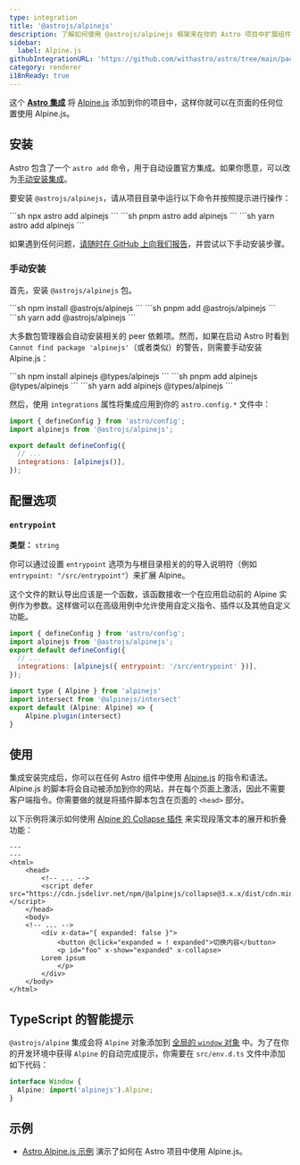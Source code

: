 ```yaml
---
type: integration
title: '@astrojs/alpinejs'
description: 了解如何使用 @astrojs/alpinejs 框架来在你的 Astro 项目中扩展组件支持。
sidebar:
  label: Alpine.js
githubIntegrationURL: 'https://github.com/withastro/astro/tree/main/packages/integrations/alpinejs/'
category: renderer
i18nReady: true
---
```



这个 **[Astro 集成][astro-integration]** 将 [Alpine.js](https://alpinejs.dev/) 添加到你的项目中，这样你就可以在页面的任何位置使用 Alpine.js。

## 安装

Astro 包含了一个 `astro add` 命令，用于自动设置官方集成。如果你愿意，可以改为[手动安装集成](#手动安装)。

要安装 `@astrojs/alpinejs`，请从项目目录中运行以下命令并按照提示进行操作：

<PackageManagerTabs>
  <Fragment slot="npm">
    ```sh
    npx astro add alpinejs
    ```
  </Fragment>
  <Fragment slot="pnpm">
    ```sh
    pnpm astro add alpinejs
    ```
  </Fragment>
  <Fragment slot="yarn">
    ```sh
    yarn astro add alpinejs
    ```
  </Fragment>
</PackageManagerTabs>

如果遇到任何问题，[请随时在 GitHub 上向我们报告](https://github.com/withastro/astro/issues)，并尝试以下手动安装步骤。

### 手动安装

首先，安装 `@astrojs/alpinejs` 包。

<PackageManagerTabs>
  <Fragment slot="npm">
    ```sh
    npm install @astrojs/alpinejs
    ```
  </Fragment>
  <Fragment slot="pnpm">
    ```sh
    pnpm add @astrojs/alpinejs
    ```
  </Fragment>
  <Fragment slot="yarn">
    ```sh
    yarn add @astrojs/alpinejs
    ```
  </Fragment>
</PackageManagerTabs>

大多数包管理器会自动安装相关的 peer 依赖项。然而，如果在启动 Astro 时看到 `Cannot find package 'alpinejs'`（或者类似）的警告，则需要手动安装 Alpine.js：

<PackageManagerTabs>
  <Fragment slot="npm">
  ```sh
  npm install alpinejs @types/alpinejs
  ```
  </Fragment>
  <Fragment slot="pnpm">
  ```sh
  pnpm add alpinejs @types/alpinejs
  ```
  </Fragment>
  <Fragment slot="yarn">
  ```sh
  yarn add alpinejs @types/alpinejs
  ```
  </Fragment>
</PackageManagerTabs>

然后，使用 `integrations` 属性将集成应用到你的 `astro.config.*` 文件中：

```js ins="alpinejs()" title="astro.config.mjs" ins={2}
import { defineConfig } from 'astro/config';
import alpinejs from '@astrojs/alpinejs';

export default defineConfig({
  // ...
  integrations: [alpinejs()],
});
```

## 配置选项

### `entrypoint`

<p>

**类型：** `string`<br />
<Since v="0.4.0" pkg="@astrojs/alpinejs" />
</p>


你可以通过设置 `entrypoint` 选项为与根目录相关的的导入说明符（例如 `entrypoint: "/src/entrypoint"`）来扩展 Alpine。

这个文件的默认导出应该是一个函数，该函数接收一个在应用启动前的 Alpine 实例作为参数。这样做可以在高级用例中允许使用自定义指令、插件以及其他自定义功能。

```js title="astro.config.mjs"
import { defineConfig } from 'astro/config';
import alpinejs from '@astrojs/alpinejs';
export default defineConfig({
  // ...
  integrations: [alpinejs({ entrypoint: '/src/entrypoint' })],
});
```



```js title="src/entrypoint.ts"
import type { Alpine } from 'alpinejs'
import intersect from '@alpinejs/intersect'
export default (Alpine: Alpine) => {
    Alpine.plugin(intersect)
}
```

## 使用

集成安装完成后，你可以在任何 Astro 组件中使用 [Alpine.js](https://alpinejs.dev/) 的指令和语法。Alpine.js 的脚本将会自动被添加到你的网站，并在每个页面上激活，因此不需要客户端指令。你需要做的就是将插件脚本包含在页面的 `<head>` 部分。

以下示例将演示如何使用 [Alpine 的 Collapse 插件](https://alpinejs.dev/plugins/collapse) 来实现段落文本的展开和折叠功能：

```astro title="src/pages/index.astro" ins={6} ins="x-collapse"
---
---
<html>
	<head>
		<!-- ... -->
		<script defer src="https://cdn.jsdelivr.net/npm/@alpinejs/collapse@3.x.x/dist/cdn.min.js"></script>
	</head>
	<body>
    <!-- ... -->
		<div x-data="{ expanded: false }">
			<button @click="expanded = ! expanded">切换内容</button>
			<p id="foo" x-show="expanded" x-collapse>
        Lorem ipsum
			</p>
		</div>
	</body>
</html>
```

## TypeScript 的智能提示

`@astrojs/alpine` 集成会将 `Alpine` 对象添加到 [全局的 `window` 对象](/zh-cn/guides/typescript/#window-和-globalthis) 中。为了在你的开发环境中获得 `Alpine` 的自动完成提示，你需要在 `src/env.d.ts` 文件中添加如下代码：

```ts title="src/env.d.ts"
interface Window {
  Alpine: import('alpinejs').Alpine;
}
```

## 示例

* [Astro Alpine.js 示例](https://github.com/withastro/astro/tree/main/examples/framework-alpine) 演示了如何在 Astro 项目中使用 Alpine.js。


[astro-integration]: /zh-cn/guides/integrations-guide/

[astro-ui-frameworks]: /zh-cn/guides/framework-components/#使用框架组件

